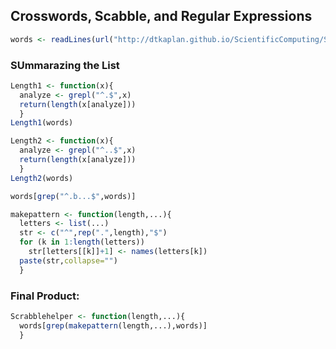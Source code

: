 ## Crosswords, Scabble, and Regular Expressions

```r
words <- readLines(url("http://dtkaplan.github.io/ScientificComputing/Syllabus/Daily/Day-07/word_list_moby_crossword-flat/word_list_moby_crossword.flat.txt"))
```
### SUmmarazing the List
```r
Length1 <- function(x){
  analyze <- grepl("^.$",x)
  return(length(x[analyze]))
  }
Length1(words)
```
```r
Length2 <- function(x){
  analyze <- grepl("^..$",x)
  return(length(x[analyze]))
  }
Length2(words)
``` 

```r
words[grep("^.b...$",words)]
```
```r
makepattern <- function(length,...){
  letters <- list(...)
  str <- c("^",rep(".",length),"$")
  for (k in 1:length(letters))
    str[letters[[k]]+1] <- names(letters[k])
  paste(str,collapse="")
  }
```

### Final Product:
```r
Scrabblehelper <- function(length,...){
  words[grep(makepattern(length,...),words)]
  }
```